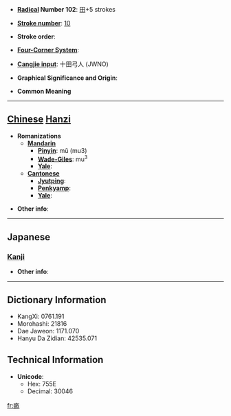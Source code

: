 * '''[[Wiktionary:Chinese radical index| Radical]] Number 102''': [[Wiktionary:Chinese radical index 田|田]]+5 strokes

* '''[[Wiktionary:Chinese total strokes index|Stroke number]]''': [[Wiktionary:Chinese total strokes index 10|10]]

* '''Stroke order''': 

* '''[[Wiktionary:Chinese four corner index|Four-Corner System]]''': 

* '''[[Wiktionary:Chinese Cangjie index|Cangjie input]]''': 十田弓人 (JWNO)

* '''Graphical Significance and Origin''': 

* '''Common Meaning'''

----

== [[Chinese]] [[Hanzi]] ==

* '''Romanizations'''
** '''[[Mandarin]]'''
*** '''[[Pinyin]]''': mǔ (mu3)
*** '''[[Wade-Giles]]''': mu<sup>3</sup>
*** '''[[Yale]]''': 
** '''[[Cantonese]]'''
*** '''[[Jyutping]]''':
*** '''[[Penkyamp]]''': 
*** '''[[Yale]]''': 

* '''Other info''': 

----

==Japanese==
===[[Kanji]]===
{{kanji|on readings=[[ぼう]] (bō), [[も]] (mo), [[ほ]] (ho)
|kun readings=[[せ]] (se), [[うね]] (une)
}}

* '''Other info''':  

----

== Dictionary Information ==

* KangXi: 0761.191
* Morohashi: 21816
* Dae Jaweon: 1171.070
* Hanyu Da Zidian: 42535.071

== Technical Information ==

* '''Unicode''':
** Hex: 755E
** Decimal: 30046

[[fr:畞]]